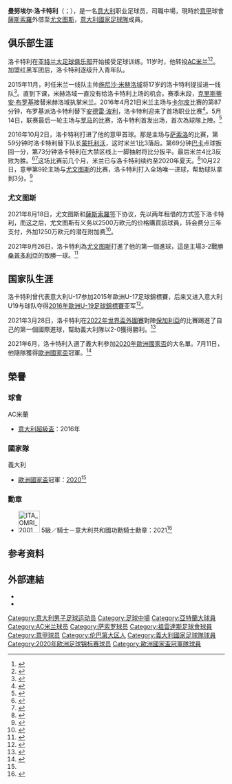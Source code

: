 {{noteTA|G1=足球|G2=UEFA|G3=意甲
|T=zh-cn:曼努埃尔·洛卡特利;zh-hk:文奴爾·盧卡迪利;zh-tw:曼努埃爾·洛卡特利;
|1=zh-hans:克里斯蒂安·布罗基;zh-hk:基斯甸·布洛治;zh-tw:克里斯蒂安·布羅基;
|2=zh-hans:布罗基;zh-hk:布洛治;zh-tw:布羅基;
|3=zh-hans:蒙托利沃;zh-hk:蒙度利禾;zh-tw:蒙托里沃;
|4=zh-cn:曼努埃尔;zh-hk:文奴爾;zh-tw:曼努埃爾;
|5=zh-cn:洛卡特利;zh-hk:盧卡迪利;zh-tw:洛卡特利;
}}
{{Infobox football biography
| name = 曼努埃爾·洛卡特利<br />Manuel Locatelli 
| image = FC Zenit Saint Petersburg vs. Juventus, 20 October 2021 34 (Manuel Locatelli).jpg
| image_size = 
| caption = 
| fullname = Manuel Locatelli
| birth_date = {{Birth date and age|1998|1|8|df=y}}
| birth_place = {{ITA}}，[[萊科|萊科]]
| height = {{height|m=1.86}}
| position = [[中場|中場]]
| currentclub    = [[尤文图斯足球俱乐部|尤文图斯]] (由[[薩斯索羅足球體育會|薩斯索羅]]外借)
| clubnumber     = 27
| youthyears1 = 2007–2009         | youthclubs1 = [[亞特蘭大足球俱樂部|亞特蘭大]]
| youthyears2 = 2009–2016         | youthclubs2 = [[AC米兰|AC米兰]]
| years1         = 2016–2019 | clubs1 = [[AC米兰|AC米兰]]                       | caps1 = 48 | goals1 = 2
| years2         = 2018–2019 | clubs2 = → [[薩斯索羅足球體育會|薩斯索羅]] (外借) | caps2 = 29 | goals2 = 2
| years3         = 2019–     | clubs3 = [[薩斯索羅足球體育會|薩斯索羅]] | caps3 = 67 | goals3 = 4
| years4         = 2021–     |clubs4 = → [[尤文图斯足球俱乐部|尤文图斯]] (外借)  |caps4 = 29  |goals4 = 3
| nationalyears1      = 2013      | nationalteam1  = 意大利U-15
| nationalcaps1       = 5         | nationalgoals1 = 0
| nationalyears2      = 2014      | nationalteam2  = 意大利U-16
| nationalcaps2       = 2         | nationalgoals2 = 0
| nationalyears3      = 2013–2015 | nationalteam3  = 意大利U-17
| nationalcaps3       = 25        | nationalgoals3 = 1
| nationalyears4      = 2015–2016 | nationalteam4  = 意大利U-19
| nationalcaps4       = 16        | nationalgoals4 = 1
| nationalyears5      = 2017–2018    | nationalteam5  = [[意大利21歲以下國家足球隊|意大利U-21]]
| nationalcaps5       = 17         | nationalgoals5 = 1
| nationalyears6 = 2020–     | nationalteam6  = [[意大利國家足球隊|意大利]]
| nationalcaps6  = 21       | nationalgoals6 = 3
| pcupdate = 2022年4月3日
| ntupdate = 2022年3月29日
}}

'''曼努埃尔·洛卡特利'''（{{lang-it|'''Manuel Locatelli'''}}；{{bd|1998年|1月8日}}），是一名[[意大利|意大利]]职业足球员，司職中場，現時於[[意大利甲組足球聯賽|意甲]]球會[[薩斯索羅足球體育會|薩斯索羅]]外借至[[尤文图斯足球俱乐部|尤文图斯]]，[[意大利國家足球隊|意大利國家足球隊]]成員。

== 俱乐部生涯 ==
洛卡特利在[[亚特兰大足球俱乐部|亚特兰大足球俱乐部]]开始接受足球训练。11岁时，他转投[[AC米兰|AC米兰]]<ref>{{cite news|title=Tutto su Manuel Locatelli, pilastro della Primavera del Milan, considerato il 'regista del futuro' in casa rossonera. L'Arsenal lo segue ma per il Diavolo è incedibile.|url=http://www.goal.com/it/news/3785/generazione-di-fenomeni/2016/04/06/22065432/profilo-manuel-locatelli-il-regista-del-milan-del-futuro|accessdate=2016-10-09|agency=GOAL|date=2016-04-06|archive-date=2016-10-20|archive-url=https://web.archive.org/web/20161020110553/http://www.goal.com/it/news/3785/generazione-di-fenomeni/2016/04/06/22065432/profilo-manuel-locatelli-il-regista-del-milan-del-futuro|dead-url=no}}</ref><ref>{{cite news|title=Giovani talenti: Locatelli, la grande speranza Milan che studia da Xavi|url=http://www.calciomercato.com/news/giovani-talenti-locatelli-la-grande-speranza-milan-che-studia-da-816600|accessdate=2016-10-09|agency=calciomercato|date=2015-03-22|archive-date=2016-10-27|archive-url=https://web.archive.org/web/20161027112208/http://www.calciomercato.com/news/giovani-talenti-locatelli-la-grande-speranza-milan-che-studia-da-816600|dead-url=no}}</ref>。加盟红黑军团后，洛卡特利逐级升入青年队。

2015年11月，时任米兰一线队主帅[[施尼沙·米赫洛域|施尼沙·米赫洛域]]将17岁的洛卡特利提拔进一线队<ref>{{cite news|title=米哈准备再给另一名小将首秀机会|url=http://voice.hupu.com/soccer/1976375.html|accessdate=2016-10-04|agency=米兰体育报|date=2015-11-26|archive-date=2016-10-05|archive-url=https://web.archive.org/web/20161005222225/http://voice.hupu.com/soccer/1976375.html|dead-url=no}}</ref>。直到下课，米赫洛域一直没有给洛卡特利上场的机会。赛季末段，[[克里斯蒂安·布罗基|克里斯蒂安·布罗基]]接替米赫洛域执掌米兰。2016年4月21日米兰主场与[[卡比1909足球會|卡尔皮]]比赛的第87分钟，布罗基派洛卡特利替下[[安德雷·波利|安德雷·波利]]，洛卡特利迎来了首场职业比赛<ref name=debut>{{cite news|title=小将洛卡特利终迎来米兰处子秀|url=http://sports.china.com/sportsnews/basketball/sports/zq/11152420/20160422/22495346.html|accessdate=2016-10-04|agency=米兰体育报|date=2016-04-22|deadurl=yes|archiveurl=https://web.archive.org/web/20161005114005/http://sports.china.com/sportsnews/basketball/sports/zq/11152420/20160422/22495346.html|archivedate=2016年10月5日|df=}}</ref>。5月14日，联赛最后一轮主场与[[羅馬體育俱樂部|罗马]]的比赛，洛卡特利首发出场，首次為球隊上陣。<ref>{{cite news|title=意甲-沙拉维斩杀旧主托蒂神传球 罗马3-1米兰第3|url=http://sports.163.com/16/0515/04/BN3525JP00051CD5.html#p=BN35I1S100CO0005|accessdate=2016-10-04|agency=网易体育|date=2016-05-15|archive-date=2016-10-05|archive-url=https://web.archive.org/web/20161005122731/http://sports.163.com/16/0515/04/BN3525JP00051CD5.html#p=BN35I1S100CO0005|dead-url=no}}</ref>

2016年10月2日，洛卡特利打进了他的意甲首球。那是主场与[[薩斯索羅足球體育會|萨索洛]]的比赛，第59分钟时洛卡特利替下队长[[列卡度·蒙度利禾|蒙托利沃]]，这时米兰1比3落后。第69分钟[[卡路士·巴卡|巴卡]]点球扳回一分，第73分钟洛卡特利在大禁区线上一脚抽射将比分扳平。最后米兰4比3反败为胜。<ref>{{cite news|title=米兰98年小将一球成名 赛后落泪：简直难以置信|url=http://sports.sohu.com/20161003/n469550783.shtml|accessdate=2016-10-04|agency=搜狐体育|date=2016-10-03|archive-date=2016-10-05|archive-url=https://web.archive.org/web/20161005141436/http://sports.sohu.com/20161003/n469550783.shtml|dead-url=no}}</ref><ref>{{cite news|title=一球成名！米兰鲜肉凌空抽射进球 赛后成泪人|url=http://sports.qq.com/a/20161003/017376.htm|accessdate=2016-10-04|agency=体坛+|date=2016-10-03|archive-date=2016-10-29|archive-url=https://web.archive.org/web/20161029043959/http://sports.qq.com/a/20161003/017376.htm|dead-url=no}}</ref>这场比赛前几个月，米兰已与洛卡特利续约至2020年夏天。<ref>{{cite news|title=米兰新星头脑灵活酷似皮尔洛 已续约情定圣西罗|url=http://sports.sohu.com/20161004/n469587119.shtml|accessdate=2016-10-04|agency=搜狐体育|date=2016-10-04|archive-date=2016-10-05|archive-url=https://web.archive.org/web/20161005162159/http://sports.sohu.com/20161004/n469587119.shtml|dead-url=no}}</ref>10月22日，意甲第9轮主场与[[尤文图斯|尤文图斯]]的比赛，洛卡特利打入全场唯一进球，帮助球队拿到3分。<ref>{{cite news|title=意甲-洛卡特利建功 AC米兰战胜尤文图斯|url=http://news.fjsen.com/2016-10/23/content_18607226.htm|accessdate=2016-10-23|agency=新华社|date=2016-10-23|deadurl=yes|archiveurl=https://web.archive.org/web/20161023202123/http://news.fjsen.com/2016-10/23/content_18607226.htm|archivedate=2016-10-23}}</ref>

=== 尤文图斯 === 
2021年8月18日，尤文图斯和[[薩斯索羅足球體育會|薩斯索羅]]签下协议，先以两年租借的方式签下洛卡特利，而这之后，尤文图斯有义务以2500万欧元的价格購買該球員，转会费分三年支付，外加1250万欧元的潜在附加费<ref>{{Cite web|last=Juventus.com|title=Official: Locatelli joins Juventus! - Juventus|url=https://www.juventus.com/en/news/articles/official-locatelli-joins-juventus|access-date=2021-08-18|website=Juventus|language=en|archive-date=2021-11-27|archive-url=https://web.archive.org/web/20211127103809/https://www.juventus.com/en/news/articles/official-locatelli-joins-juventus|dead-url=no}}</ref>。

2021年9月26日，洛卡特利為[[尤文图斯足球俱乐部|尤文图斯]]打進了他的第一個進球，這是主場3-2戰勝[[桑普多利亞足球俱樂部|桑普多利亞]]的致勝一球。<ref>{{Cite web|last=Baridon|first=Marco|date=2021-09-26|title=Juve Sampdoria 3-2: Dybala, Bonucci e Locatelli per il successo di misura|url=https://www.juventusnews24.com/juve-sampdoria-live-sintesi-moviola-risultato-tabellino-cronaca-highlights-serie-a-2021-22/|access-date=2021-09-26|website=Juventus News 24|language=it|archive-date=2021-10-21|archive-url=https://web.archive.org/web/20211021103948/https://www.juventusnews24.com/juve-sampdoria-live-sintesi-moviola-risultato-tabellino-cronaca-highlights-serie-a-2021-22/|dead-url=no}}</ref>

== 国家队生涯 ==
洛卡特利曾代表意大利U-17参加2015年歐洲U-17足球錦標賽，后来又进入意大利 U19与球队夺得[[2016年歐洲U-19足球錦標賽|2016年歐洲U-19足球錦標賽]]亚军<ref>{{Cite web|url=http://www.gazzetta.it/calcio/nuove-forze-calcio/24-07-2016/finale-europeo-under-19-francia-italia-4-0-augustin-blas-tousart-diop-160464534963.shtml|title=Finale Europeo Under 19, Francia-Italia 4-0: Augustin, Blas, Tousart e Diop|access-date=2016-07-26|date=2016-07-24|language=it|archive-date=2016-07-25|archive-url=https://web.archive.org/web/20160725143740/http://www.gazzetta.it/calcio/nuove-forze-calcio/24-07-2016/finale-europeo-under-19-francia-italia-4-0-augustin-blas-tousart-diop-160464534963.shtml|dead-url=no}}</ref>。

2021年3月28日，洛卡特利在[[2022年國際足總世界盃外圍賽_(歐洲區)|2022年世界盃外圍賽]]對陣[[保加利亞國家足球隊|保加利亞]]的比賽踢進了自己的第一個國際進球，幫助義大利隊以2-0獲得勝利。<ref>{{cite web|url=https://en.as.com/resultados/futbol/clasificacion_mundial_europa/2021_2022/directo/primera_ronda_grupos_c_2_344484/|title=Bulgaria 0-2 Italia: results, summary and goals|date=2021-03-28|accessdate=2021-03-29|work=AS.com|language=en}}</ref>

2021年6月，洛卡特利入選了義大利參加[[2020年歐洲國家盃|2020年歐洲國家盃]]的大名單。7月11日，他隨隊獲得[[2020年歐洲國家盃|歐洲國家盃]]冠軍。<ref name="歐國盃">{{cite news|url=https://www.nbcnews.com/news/world/italy-wins-european-soccer-championship-3-2-penalty-shootout-n1273643|title=Italy wins the European soccer championship in 3-2 penalty shootout|work=NBC|date=2021-07-11|language=en|accessdate=2021-07-11|archive-date=2021-07-11|archive-url=https://web.archive.org/web/20210711235421/https://www.nbcnews.com/news/world/italy-wins-european-soccer-championship-3-2-penalty-shootout-n1273643|dead-url=no}}</ref>

== 榮譽 ==
=== 球會 === 
;{{flagicon|ITA}} AC米蘭
* [[意大利超級盃|意大利超級盃]]：2016年

=== 國家隊 ===
;{{flagicon|ITA}} 義大利
* [[歐洲國家盃|歐洲國家盃]]冠軍：[[2020年歐洲國家盃|2020]]<ref name="歐國盃"/>

===勳章===
*[[File:ITA_OMRI_2001_Cav_BAR.svg|50px]] 5級／騎士－意大利共和國功勳騎士勳章：2021<ref>{{cite web|url=https://quirinale.it/elementi/59113|title=Mattarella ha conferito onorificenze motu proprio ai giocatori e allo staff della Nazionale vincitrice del campionato europeo|publisher=quirinale.it|date=2021-07-16|language=it|access-date=2021-07-20|archive-date=2021-07-16|archive-url=https://web.archive.org/web/20210716185328/https://quirinale.it/elementi/59113|dead-url=no}}</ref>

== 参考资料 ==
{{Reflist|2}}

== 外部連結 ==
* {{Soccerway}}
*{{BDFutbol}}

{{祖雲達斯球員名單}}
<!--{{薩斯索羅球員名單}}-->
{{2020年欧洲足球锦标赛意大利参赛名单}}

{{DEFAULTSORT:Locatelli, Manuel}}
[[Category:意大利男子足球运动员|Category:意大利男子足球运动员]]
[[Category:足球中場|Category:足球中場]]
[[Category:亞特蘭大球員|Category:亞特蘭大球員]]
[[Category:AC米兰球员|Category:AC米兰球员]]
[[Category:萨索罗球员|Category:萨索罗球员]]
[[Category:祖雲達斯足球會球員|Category:祖雲達斯足球會球員]]
[[Category:意甲球员|Category:意甲球员]]
[[Category:伦巴第大区人|Category:伦巴第大区人]]
[[Category:義大利國家足球隊球員|Category:義大利國家足球隊球員]]
[[Category:2020年欧洲足球锦标赛球员|Category:2020年欧洲足球锦标赛球员]]
[[Category:歐洲國家盃冠軍隊球員|Category:歐洲國家盃冠軍隊球員]]
